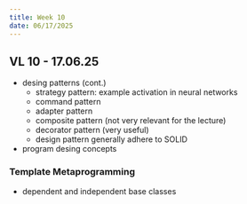 ```yaml
---
title: Week 10
date: 06/17/2025
---
```


## VL 10 - 17.06.25

* desing patterns (cont.)
  * strategy pattern: example activation in neural networks
  * command pattern
  * adapter pattern
  * composite pattern (not very relevant for the lecture)
  * decorator pattern (very useful)
  * design pattern generally adhere to SOLID
* program desing concepts

### Template Metaprogramming

* dependent and independent base classes